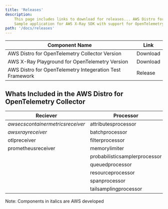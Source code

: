 ```yaml
---
title: 'Releases'
description:
    This page includes links to download for releases... AWS Distro for OpenTelemetry ...
    Sample application for AWS X-Ray SDK with support for OpenTelemetry ... AWS Test Framework Sample Application for OpenTelemetry
path: '/docs/releases'
---
```



| Component Name                                                      | Link |
|---------------------------------------------------------------------|---------------|
| AWS Distro for OpenTelemetry Collector Version                 | <Link to="/download">Download</Link> |
| AWS X-Ray Playground for OpenTelemetry Version                 | <Link to="/download">Download</Link> |
| AWS Distro for OpenTelemetry Integeration Test Framework       | <Link to="https://github.com/aws-observability/aws-otel-test-framework/releases">Release</Link> |

<SectionSeparator />

## Whats Included in the AWS Distro for OpenTelemetry Collector

| Reciever                       | **Processor**                 | **Exporter**                     | Extensions           |
| ------------------------------ | ----------------------------- | -------------------------------- | -------------------- |
| *awsecscontainermetricsreceiver* | attributesprocessor           | *awsemfexporter*                   | healthcheckextension |
| *awsxrayreceiver*                | batchprocessor                | *awsprometheusremotewriteexporter* | pprofextension       |
| otlpreceiver                   | filterprocessor               | *awsxrayexporter*                | zpagesextension      |
| prometheusreceiver             | memorylimiter                 | fileexporter                     |                      |
|                                | probabilisticsamplerprocessor | loggingexporter                  |                      |
|                                | queuedprocessor               | otlpexporter                     |                      |
|                                | resourceprocessor             | otlphttpexporter                 |                      |
|                                | spanprocessor                 | prometheusexporter               |                      |
|                                | tailsamplingprocessor         |                                  |                      |

Note: Components in italics are AWS developed
